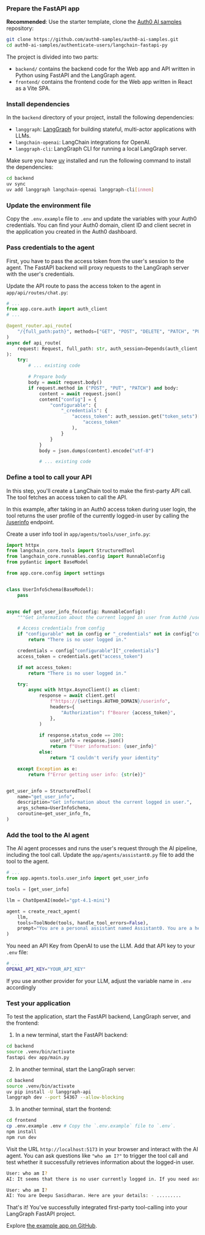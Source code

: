 
<Prerequisites
  callbackUrl="http://localhost:8000/api/auth/callback"
  logoutUrl="http://localhost:5173"
/>

### Prepare the FastAPI app

**Recommended**: Use the starter template, clone the [Auth0 AI samples](https://github.com/auth0-samples/auth0-ai-samples) repository:

```bash wrap lines
git clone https://github.com/auth0-samples/auth0-ai-samples.git
cd auth0-ai-samples/authenticate-users/langchain-fastapi-py
```

The project is divided into two parts:

- `backend/` contains the backend code for the Web app and API written in Python using FastAPI and the LangGraph agent.
- `frontend/` contains the frontend code for the Web app written in React as a Vite SPA.

### Install dependencies

In the `backend` directory of your project, install the following dependencies:

- `langgraph`: [LangGraph](https://pypi.org/project/langgraph/) for building stateful, multi-actor applications with LLMs.
- `langchain-openai`: LangChain integrations for OpenAI.
- `langgraph-cli`: LangGraph CLI for running a local LangGraph server.

Make sure you have [uv](https://docs.astral.sh/uv/) installed and run the following command to install the dependencies:

```bash wrap lines
cd backend
uv sync
uv add langgraph langchain-openai langgraph-cli[inmem]
```

### Update the environment file

Copy the `.env.example` file to `.env` and update the variables with your Auth0 credentials. You can find your Auth0 domain, client ID and client secret in the application you created in the Auth0 dashboard.

### Pass credentials to the agent

First, you have to pass the access token from the user's session to the agent. The FastAPI backend will proxy requests to the LangGraph server with the user's credentials.

Update the API route to pass the access token to the agent in `app/api/routes/chat.py`:

```python app/api/routes/chat.py wrap lines highlight={2,9,21-23}
# ...
from app.core.auth import auth_client
# ...

@agent_router.api_route(
    "/{full_path:path}", methods=["GET", "POST", "DELETE", "PATCH", "PUT", "OPTIONS"]
)
async def api_route(
    request: Request, full_path: str, auth_session=Depends(auth_client.require_session)
):
    try:
        # ... existing code

        # Prepare body
        body = await request.body()
        if request.method in ("POST", "PUT", "PATCH") and body:
            content = await request.json()
            content["config"] = {
                "configurable": {
                    "_credentials": {
                        "access_token": auth_session.get("token_sets")[0].get(
                            "access_token"
                        ),
                    }
                }
            }
            body = json.dumps(content).encode("utf-8")

            # ... existing code
```

### Define a tool to call your API

In this step, you'll create a LangChain tool to make the first-party API call. The tool fetches an access token to call the API.

In this example, after taking in an Auth0 access token during user login, the tool returns the user profile of the currently logged-in user by calling the [/userinfo](https://auth0.com/docs/api/authentication/user-profile/get-user-info) endpoint.

Create a user info tool in `app/agents/tools/user_info.py`:

```python app/agents/tools/user_info.py wrap lines
import httpx
from langchain_core.tools import StructuredTool
from langchain_core.runnables.config import RunnableConfig
from pydantic import BaseModel

from app.core.config import settings


class UserInfoSchema(BaseModel):
    pass


async def get_user_info_fn(config: RunnableConfig):
    """Get information about the current logged in user from Auth0 /userinfo endpoint."""

    # Access credentials from config
    if "configurable" not in config or "_credentials" not in config["configurable"]:
        return "There is no user logged in."

    credentials = config["configurable"]["_credentials"]
    access_token = credentials.get("access_token")

    if not access_token:
        return "There is no user logged in."

    try:
        async with httpx.AsyncClient() as client:
            response = await client.get(
                f"https://{settings.AUTH0_DOMAIN}/userinfo",
                headers={
                    "Authorization": f"Bearer {access_token}",
                },
            )

            if response.status_code == 200:
                user_info = response.json()
                return f"User information: {user_info}"
            else:
                return "I couldn't verify your identity"

    except Exception as e:
        return f"Error getting user info: {str(e)}"


get_user_info = StructuredTool(
    name="get_user_info",
    description="Get information about the current logged in user.",
    args_schema=UserInfoSchema,
    coroutine=get_user_info_fn,
)
```

### Add the tool to the AI agent

The AI agent processes and runs the user's request through the AI pipeline, including the tool call. Update the `app/agents/assistant0.py` file to add the tool to the agent.

```python app/agents/assistant0.py wrap lines highlight={2,4}
# ...
from app.agents.tools.user_info import get_user_info

tools = [get_user_info]

llm = ChatOpenAI(model="gpt-4.1-mini")

agent = create_react_agent(
    llm,
    tools=ToolNode(tools, handle_tool_errors=False),
    prompt="You are a personal assistant named Assistant0. You are a helpful assistant that can answer questions and help with tasks. You have access to a set of tools, use the tools as needed to answer the user's question. Render the email body as a markdown block, do not wrap it in code blocks.",
)
```

You need an API Key from OpenAI to use the LLM. Add that API key to your `.env` file:

```bash .env wrap lines
# ...
OPENAI_API_KEY="YOUR_API_KEY"
```

If you use another provider for your LLM, adjust the variable name in `.env` accordingly

### Test your application

To test the application, start the FastAPI backend, LangGraph server, and the frontend:

1. In a new terminal, start the FastAPI backend:

```bash wrap lines
cd backend
source .venv/bin/activate
fastapi dev app/main.py
```

2. In another terminal, start the LangGraph server:

```bash wrap lines
cd backend
source .venv/bin/activate
uv pip install -U langgraph-api
langgraph dev --port 54367 --allow-blocking
```

3. In another terminal, start the frontend:

```bash wrap lines
cd frontend
cp .env.example .env # Copy the `.env.example` file to `.env`.
npm install
npm run dev
```

Visit the URL `http://localhost:5173` in your browser and interact with the AI agent. You can ask questions like `"who am I?"` to trigger the tool call and test whether it successfully retrieves information about the logged-in user.

```bash wrap lines
User: who am I?
AI: It seems that there is no user currently logged in. If you need assistance with anything else, feel free to ask!

User: who am I?
AI: You are Deepu Sasidharan. Here are your details: - .........
```

That's it! You've successfully integrated first-party tool-calling into your LangGraph FastAPI project.

Explore [the example app on GitHub](https://github.com/auth0-samples/auth0-ai-samples/tree/main/call-apis-on-users-behalf/your-api/langchain-fastapi-py).
